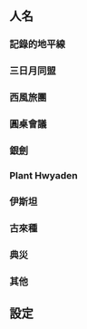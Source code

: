 {{CGroupH|name=loghorizon|desc=[[記錄的地平線]]}}

<noinclude>
==人名==
</noinclude>

<noinclude>
===記錄的地平線===
</noinclude>
{{CItem|zh-cn:实莉; zh-tw:實莉; zh-hk:實紀;}}
{{CItem|zh-cn:伦迪浩斯; zh-tw:倫迪浩斯; zh-hk:路德候斯;}}
{{CItem|zh-cn:寇德; zh-tw:寇德; zh-hk:戈德;}}
{{CItem|zh-cn:伦迪; zh-tw:倫迪; zh-hk:路德;}}
{{CItem|zh-cn:特托拉; zh-tw:特托拉; zh-hk:提托拉;}}

<noinclude>
===三日月同盟===
</noinclude>
{{CItem|zh-cn:荷丽艾塔; zh-tw:荷麗艾塔; zh-hk:亨莉愛塔;}}
{{CItem|zh-cn:瑟拉拉; zh-tw:瑟拉拉; zh-hk:賽拉娜;}}
{{CItem|zh-cn:玛莉艾儿; zh-tw:瑪莉艾兒; zh-hk:瑪莉艾露;}}
{{CItem|zh-cn:爱希琳; zh-tw:愛希琳; zh-hk:阿斯琳;}}
{{CItem|zh-cn:莉莉雅娜; zh-tw:莉莉雅娜; zh-hk:莉莉亞娜;}}

<noinclude>
===西風旅團===
</noinclude>
{{CItem|zh-cn:多尔奇; zh-tw:多爾奇; zh-hk:多爾赤;}}
{{CItem|zh-cn:勇海; zh-tw:勇海; zh-hk:伊佐美;}}
{{CItem|zh-cn:华和良; zh-tw:華和良; zh-hk:河原;}}

<noinclude>
===圓桌會議===
</noinclude>
{{CItem|zh-cn:克拉斯提; zh-tw:克拉斯提; zh-hk:格拉斯堤;}}
{{CItem|zh-cn:雷萨立克; zh-tw:雷薩立克; zh-hk:雷札力克;}}
{{CItem|zh-cn:亚因斯; zh-tw:亞因斯; zh-hk:愛因斯;}}
{{CItem|zh-cn:道隆; zh-tw:道隆; zh-hk:道孝;}}
{{CItem|zh-cn:洛德立克; zh-tw:洛德立克; zh-hk:洛特利克;}}
{{CItem|zh-cn:伍德斯托克; zh-tw:伍德斯托克·W; zh-hk:活士托克·W;}}

<noinclude>
===銀劍===
</noinclude>
{{CItem|zh-cn:麻萨诸塞; zh-tw:麻薩諸塞; zh-hk:瑪薩朱錫;}}
{{CItem|zh-cn:迪米夸斯; zh-tw:迪米誇斯; zh-hk:迪美克斯;}}
{{CItem|zh-cn:布里甘提亚; zh-tw:布里甘提亞; zh-hk:布里岡堤亞;}}
{{CItem|zh-cn:费迪利克; zh-tw:費迪利克; zh-hk:費迪利哥;}}
{{CItem|zh-cn:沃伊年; zh-tw:沃伊年; zh-hk:偉寧;}}

<noinclude>
===Plant Hwyaden===
</noinclude>
{{CItem|zh-cn:妲莉艾拉; zh-tw:妲莉艾拉; zh-hk:特莉亞;}}
{{CItem|zh-cn:茵缇克丝; zh-tw:茵緹克絲; zh-hk:茵蒂絲;}}
{{CItem|zh-cn:隆达格; zh-tw:隆達格; zh-hk:隆特格;}}
{{CItem|zh-cn:杰鲁迪斯; zh-tw:傑魯迪斯; zh-hk:傑爾迪斯;}}
{{CItem|zh-cn:洛雷尔·铎恩; zh-tw:洛雷爾·鐸恩; zh-hk:羅雷爾·頓;}}

<noinclude>
===伊斯坦===
</noinclude>
{{CItem|zh-cn:伊斯塔尔; zh-tw:伊斯塔爾; zh-hk:伊斯坦;}}
{{CItem|zh-cn:蕾妮希雅; zh-tw:蕾妮希雅; zh-hk:蕾妮西亞;}}
{{CItem|zh-cn:耶鲁艾特; zh-tw:耶魯艾特; zh-hk:艾露亞爾特;}}
{{CItem|zh-cn:柯文; zh-tw:柯文; zh-hk:高文;}}
{{CItem|zh-cn:艾丽莎; zh-tw:艾麗莎; zh-hk:艾莉莎;}}
{{CItem|zh-cn:赛尔济亚德; zh-tw:賽爾濟亞德; zh-hk:謝路濟亞特;}}
{{CItem|zh-cn:齐利瓦; zh-tw:齊利瓦; zh-hk:基利華;}}
{{CItem|zh-cn:李·耿恩; zh-tw:李·耿恩; zh-hk:李·耿;}}


<noinclude>

===古來種===
</noinclude>
{{CItem|zh-cn:古代种; zh-tw:古代種; zh-hk:古來種;}}
{{CItem|zh-cn:哈布雷德; zh-tw:哈布雷德; zh-hk:赫布雷德;}}

<noinclude>
===典災===
</noinclude>
{{CItem|zh-cn:菈丝菲尔; zh-tw:菈絲菲爾; zh-hk:拉絲菲亞;}}
{{CItem|zh-cn:治愈的典灾; zh-tw:治癒的典災; zh-hk:治療之典災;}}
{{CItem|zh-cn:的典灾; zh-tw:的典災; zh-hk:之典災;}}
{{CItem|zh-cn:帕布斯; zh-tw:帕布斯; zh-hk:帕普斯;}}
{{CItem|zh-cn:卡姆伊赛尔; zh-tw:卡姆伊賽爾; zh-hk:卡邁薩爾;}}
{{CItem|zh-cn:希斯拉乌; zh-tw:希斯拉烏; zh-hk:希斯拿;}}

<noinclude>

===其他===
</noinclude>
{{CItem|zh-cn:马尔维斯; zh-tw:馬爾維斯; zh-hk:瑪爾威斯;}}
{{CItem|zh-cn:珂佩莉雅; zh-tw:珂珮莉雅; zh-hk:歌培莉亞;}}
{{CItem|zh-cn:李奥纳多; zh-tw:李奧納多; zh-hk:里安納度;}}
{{CItem|zh-cn:成惠2; zh-tw:成惠2; zh-hk:蘿惠2;}}
{{CItem|zh-cn:恩柏特; zh-tw:恩柏特; zh-hk:恩伯特;}}

<noinclude>
==設定==
</noinclude>
{{CItem|zh-cn:秋叶原; zh-tw:秋葉原; zh-hk:秋葉;}}
{{CItem|zh-cn:艾佐; zh-tw:艾佐; zh-hk:厄佐;}}
{{CItem|zh-cn:威斯特兰迪; zh-tw:威斯特蘭迪; zh-hk:威斯拓蘭特;}}
{{CItem|zh-cn:恒冰之古宫廷; zh-tw:恆冰之古宮廷; zh-hk:永恆冰封古宮殿;}}
{{CItem|zh-cn:弧状列岛; zh-tw:弧狀列島; zh-hk:環狀列島;}}
{{CItem|zh-cn:阪南; zh-tw:阪南; zh-hk:南都;}}
{{CItem|zh-cn:抄写师; zh-tw:抄寫師; zh-hk:筆寫師;}}
{{CItem|zh-cn:赋予术师; zh-tw:賦予術師; zh-hk:巫師;}}
{{CItem|zh-cn:参谋; zh-tw:參謀; zh-hk:軍師;}}
{{CItem|zh-cn:哈美伦; zh-tw:哈美倫; zh-hk:哈梅倫;}}
{{CItem|zh-cn:刺客; zh-tw:刺客; zh-hk:暗殺者;}}
{{CItem|zh-cn:猫饭; zh-tw:貓飯; zh-hk:貓Mum Mum;}}
{{CItem|zh-cn:家管员; zh-tw:家管員; zh-hk:保姆;}}
{{CItem|zh-cn:定位怒号; zh-tw:定位怒號; zh-hk:定位怒哮;}}
{{CItem|zh-cn:挑衅咆哮; zh-tw:挑釁咆哮; zh-hk:四方戰吼;}}
{{CItem|1=帕魯姆隧道最深處=>zh-hk:帕爾姆的深處;帕魯姆隧道最深處=>zh-mo:帕爾姆的深處|desc=轉換說明|original=}}
{{CItem|1=珀鲁姆隧道最深处=>zh-hk:帕爾姆的深處;珀鲁姆隧道最深处=>zh-mo:帕爾姆的深處|desc=轉換說明|original=}}
{{CItem|zh-cn:珀鲁姆隧道; zh-tw:帕魯姆隧道; zh-hk:帕爾姆的深處;}}
{{CItem|zh-cn:地精王的归还; zh-tw:地精王的歸還; zh-hk:哥布林王回歸;}}
{{CItem|zh-cn:地精; zh-tw:地精; zh-hk:哥布林;}}
{{CItem|zh-cn:系公会; zh-tw:系公會; zh-hk:型公會;}}
{{CItem|zh-cn:采集者; zh-tw:採集者; zh-hk:採取者;}}
{{CItem|zh-cn:妖精环; zh-tw:妖精環; zh-hk:妖精之環;}}
{{CGroupF}}